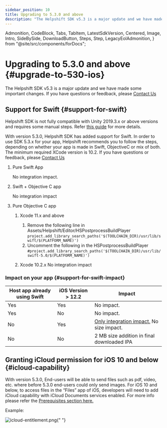 ```yaml
---
sidebar_position: 10
title: Upgrading to 5.3.0 and above
description: "The Helpshift SDK v5.3 is a major update and we have made some important changes. If you have questions or feedback, please Contact Us"
---
```


  Admonition,
  CodeBlock,
  Tabs,
  TabItem,
  LatestSdkVersion,
  Centered,
  Image,
  Intro,
  SideBySide,
  DownloadButton,
  Steps,
  Step,
  LegacyEolAdmonition,
} from "@site/src/components/forDocs";

<LegacyEolAdmonition />

# Upgrading to 5.3.0 and above {#upgrade-to-530-ios}

<Intro>

The Helpshift SDK v5.3 is a major update and we have made some important changes. If you have questions or feedback, please <a href="https://support.helpshift.com/kb/contact/" target="_blank">Contact Us</a>

</Intro>

## Support for Swift {#support-for-swift}

<Admonition type="info" title="Note">

Helpshift SDK is not fully compatible with Unity 2019.3.x or above versions and requires some manual steps. Refer [this guide](/unity/troubleshooting-ios#2019.3-support) for more details.

</Admonition>

With version 5.3.0, Helpshift SDK has added support for Swift. In order to use SDK 5.3.x for your app, Helpshift recommends you to follow the steps, depending on whether your app is made in Swift, ObjectiveC or mix of both. The minimum required XCode version is 10.2. If you have questions or feedback, please <a href="https://support.helpshift.com/kb/contact/" target="_blank">Contact Us</a>

1. Pure Swift App

   No integration impact.

2. Swift + Objective C app

   No integration impact

3. Pure Objective C app

   1. Xcode 11.x and above

      1. Remove the following line in Assets/Helpshift/Editor/HSPostprocessBuildPlayer
         `project.add_library_search_paths('$(TOOLCHAIN_DIR)/usr/lib/swift/$(PLATFORM_NAME)')`
      2. Uncomment the following in the HSPostprocessBuildPlayer
         `#project.add_library_search_paths('$(TOOLCHAIN_DIR)/usr/lib/swift-5.0/$(PLATFORM_NAME)')`

   2. Xcode 10.2.x
      No integration impact

### Impact on your app {#support-for-swift-impact}

| Host app already using Swift | iOS Version > 12.2 | Impact                                                                                  |
| ---------------------------- | ------------------ | --------------------------------------------------------------------------------------- |
| Yes                          | Yes                | No impact.                                                                              |
| Yes                          | No                 | No impact.                                                                              |
| No                           | Yes                | [Only integration impact.](/unity/upgrade-5.3.x-ios/#support-for-swift) No size impact. |
| No                           | No                 | 2 MB size addition in final downloaded IPA                                              |

## Granting iCloud permission for iOS 10 and below {#icloud-capability}

With version 5.3.0, End-users will be able to send files such as pdf, video, etc. where before 5.3.0 end-users could only send images. For iOS 10 and below, to access files in the “Files” app of iOS, developers will need to add iCloud capability with iCloud Documents services enabled. For more info please refer the [Prerequisites section here.](https://developer.apple.com/library/archive/documentation/FileManagement/Conceptual/DocumentPickerProgrammingGuide/Introduction/Introduction.html#//apple_ref/doc/uid/TP40014451)

Example:

<Image
  src="/static/books/ios/icloud-entitlement.png"
  width="full"
  alt="icloud-entitlement.png"
/>{" "}

